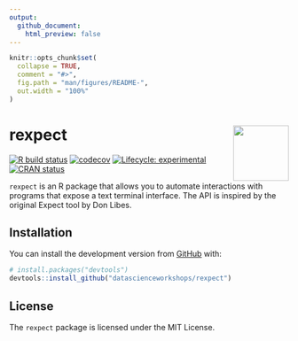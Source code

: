 ```yaml
---
output:
  github_document:
    html_preview: false
---
```


<!-- README.md is generated from README.Rmd. Please edit that file -->

```r
knitr::opts_chunk$set(
  collapse = TRUE,
  comment = "#>",
  fig.path = "man/figures/README-",
  out.width = "100%"
)
```

# rexpect <img src="man/figures/logo.png" align="right" width="100px" />

[![R build status](https://github.com/datascienceworkshops/rexpect/workflows/R-CMD-check/badge.svg)](https://github.com/datascienceworkshops/rexpect/actions)
[![codecov](https://codecov.io/gh/datascienceworkshops/rexpect/branch/master/graph/badge.svg)](https://codecov.io/gh/datascienceworkshops/rexpect)
[![Lifecycle: experimental](https://img.shields.io/badge/lifecycle-experimental-orange.svg)](https://www.tidyverse.org/lifecycle/#experimental)
[![CRAN status](https://www.r-pkg.org/badges/version/rexpect)](https://CRAN.R-project.org/package=rexpect)

`rexpect` is an R package that allows you to automate interactions with programs that
expose a text terminal interface. The API is inspired by the original Expect tool by Don Libes.

## Installation

You can install the development version from [GitHub](https://github.com/) with:

```r
# install.packages("devtools")
devtools::install_github("datascienceworkshops/rexpect")
```

## License

The `rexpect` package is licensed under the MIT License.
